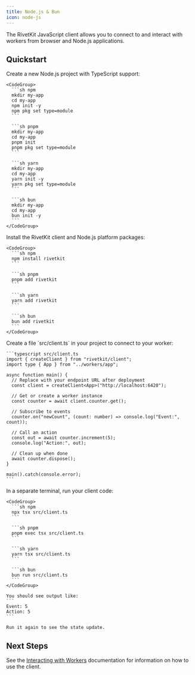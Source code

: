 ```yaml
---
title: Node.js & Bun
icon: node-js
---
```



The RivetKit JavaScript client allows you to connect to and interact with workers from browser and Node.js applications.

<MvpWarning />

## Quickstart

<Steps>
  <Step title="Create a new Node.js project">
    Create a new Node.js project with TypeScript support:
    
    <CodeGroup>
      ```sh npm
      mkdir my-app
      cd my-app
      npm init -y
      npm pkg set type=module
      ```
      
      ```sh pnpm
      mkdir my-app
      cd my-app
      pnpm init
      pnpm pkg set type=module
      ```
      
      ```sh yarn
      mkdir my-app
      cd my-app
      yarn init -y
      yarn pkg set type=module
      ```
      
      ```sh bun
      mkdir my-app
      cd my-app
      bun init -y
      ```
    </CodeGroup>
  </Step>

  <Step title="Install RivetKit packages">
    Install the RivetKit client and Node.js platform packages:
    
    <CodeGroup>
      ```sh npm
      npm install rivetkit
      ```
      
      ```sh pnpm
      pnpm add rivetkit
      ```
      
      ```sh yarn
      yarn add rivetkit
      ```
      
      ```sh bun
      bun add rivetkit
      ```
    </CodeGroup>
  </Step>

  <StepDefineWorker />

  <Step title="Create your client">
    Create a file `src/client.ts` in your project to connect to your worker:

    ```typescript src/client.ts
    import { createClient } from "rivetkit/client";
    import type { App } from "../workers/app";

    async function main() {
      // Replace with your endpoint URL after deployment
      const client = createClient<App>("http://localhost:6420");

      // Get or create a worker instance
      const counter = await client.counter.get();

      // Subscribe to events
      counter.on("newCount", (count: number) => console.log("Event:", count));

      // Call an action
      const out = await counter.increment(5);
      console.log("Action:", out);

      // Clean up when done
      await counter.dispose();
    }

    main().catch(console.error);
    ```
  </Step>

  <StepRunStudio />

  <Step title="Run your client">
    In a separate terminal, run your client code:
    
    <CodeGroup>
      ```sh npm
      npx tsx src/client.ts
      ```
      
      ```sh pnpm
      pnpm exec tsx src/client.ts
      ```
      
      ```sh yarn
      yarn tsx src/client.ts
      ```
      
      ```sh bun
      bun run src/client.ts
      ```
    </CodeGroup>
    
    You should see output like:
    ```
    Event: 5
    Action: 5
    ```

    Run it again to see the state update.
  </Step>

  <StepDeploy />
</Steps>

## Next Steps

See the [Interacting with Workers](/concepts/interacting-with-workers) documentation for information on how to use the client.

